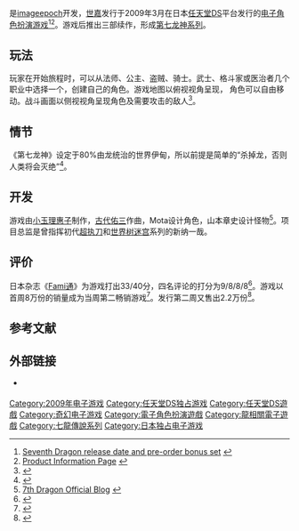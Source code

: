 {{About|2009年电子游戏|游戏所属系列的介绍|七龍傳說系列}}
{{NoteTA
|G1=Games
| G2 = Sega
}}
{{Infobox VG
| title = 第七龙神
| japanese = セブンスドラゴン
| english = 7th Dragon
| image = 7th Dragon cover art.jpg
| caption = 遊戲封面
| developer = [[imageepoch|imageepoch]]
| publisher = [[世嘉|世嘉]]
| director = 新纳一哉
| producer = [[小玉理惠子|小玉理惠子]]
| artist = Mota
| composer = [[古代佑三|古代佑三]]
| released = {{vgrelease|JP|2009年3月5日}}
| genre = [[电子角色扮演游戏|角色扮演]]
| modes = [[单人电子游戏|单人]]
| platforms = [[任天堂DS|任天堂DS]]
}}

{{vgname|第七龙神|ja=セブンスドラゴン，7th Dragon|cn=第七龙神|tw=七龍傳說}}是[[imageepoch|imageepoch]]开发，[[世嘉|世嘉]]发行于2009年3月在日本[[任天堂DS|任天堂DS]]平台发行的[[电子角色扮演游戏|电子角色扮演游戏]]<ref>[http://www.andriasang.com/e/articles/2008/12/26/seventh_dragon_date_set/ Seventh Dragon release date and pre-order bonus set] {{webarchive|url=https://web.archive.org/web/20090228223151/http://www.andriasang.com/e/articles/2008/12/26/seventh_dragon_date_set/ |date=2009-02-28 }}</ref><ref>[http://dragonblog.sega.jp/blog/prduct_info.html Product Information Page] {{webarchive|url=https://web.archive.org/web/20081218062544/http://dragonblog.sega.jp/blog/prduct_info.html |date=2008-12-18 }}</ref>。游戏后推出三部续作，形成[[第七龙神系列|第七龙神系列]]。

== 玩法 ==

玩家在开始旅程时，可以从法师、公主、盗贼、骑士。武士、格斗家或医治者几个职业中选择一个，创建自己的角色。游戏地图以俯视视角呈现， 角色可以自由移动。战斗画面以侧视视角呈现角色及需要攻击的敌人<ref>{{Cite web |url=http://ds.ign.com/articles/912/912991p1.html |title=SEGA's 7th Dragon Revealed |access-date=2014-08-19 |archive-url=https://web.archive.org/web/20110606224313/http://ds.ign.com/articles/912/912991p1.html |archive-date=2011-06-06 |dead-url=yes }}</ref>。

== 情节 ==

《第七龙神》设定于80%由龙统治的世界伊甸，所以前提是简单的“杀掉龙，否则人类将会灭绝”<ref>{{Cite web |url=http://www.1up.com/do/newsStory?cId=3170125 |title=Sega Unveils 7th Dragon |accessdate=2014-08-19 |archive-date=2012-07-18 |archive-url=https://archive.is/20120718003313/http://www.1up.com/do/newsStory?cId=3170125 |dead-url=yes }}</ref>。

== 开发 ==

游戏由[[小玉理惠子|小玉理惠子]]制作，[[古代佑三|古代佑三]]作曲，Mota设计角色，山本章史设计怪物<ref>[http://dragonblog.sega.jp/blog/cat3996180/index.html 7th Dragon Official Blog] {{webarchive|url=https://web.archive.org/web/20090223185132/http://dragonblog.sega.jp/blog/cat3996180/index.html |date=2009-02-23 }}</ref>。项目总监是曾指挥初代[[超执刀|超执刀]]和[[世界树迷宫|世界树迷宫]]系列的新纳一哉。

== 评价 ==

日本杂志《[[Fami通|Fami通]]》为游戏打出33/40分，四名评论的打分为9/8/8/8<ref>{{Cite web |url=http://www.gamegrep.com/reviews/18619-famitsu_reviews_resident_evil_5_and_7th_dragon/ |title=Famitsu Reviews Resident Evil 5 and 7th Dragon |accessdate=2014-08-19 |archive-date=2009-03-04 |archive-url=https://web.archive.org/web/20090304053731/http://www.gamegrep.com/reviews/18619-famitsu_reviews_resident_evil_5_and_7th_dragon/ |dead-url=no }}</ref>。游戏以首周8万份的销量成为当周第二畅销游戏<ref>{{cite web | author=Jenkins, David | date=March 12, 2009 | title=Japanese Charts: Resident Evil 5 Unlocks Strong Sales | url=http://gamasutra.com/php-bin/news_index.php?story=22680 | publisher=[[Gamasutra|Gamasutra]] | accessdate=2009-04-15 | archiveurl=https://web.archive.org/web/20090510033230/http://www.gamasutra.com/php-bin/news_index.php?story=22680 | archivedate=2009年5月10日 | deadurl=no }}</ref>。发行第二周又售出2.2万份<ref>{{cite web | author=Jenkins, David | date=March 19, 2009 | title=Japanese Japanese Charts: Warriors Orochi Z On Top As PS3 Leads The Way | url=http://gamasutra.com/php-bin/news_index.php?story=22806 | publisher=Gamasutra | accessdate=2009-04-15 | archiveurl=https://web.archive.org/web/20090323041325/http://www.gamasutra.com/php-bin/news_index.php?story=22806 | archivedate=2009年3月23日 | deadurl=no }}</ref>。

== 参考文献 ==

{{reflist|30em}}

== 外部链接 ==

* {{official website|http://dragon.sega.jp/}} {{ja icon}}

{{七龍傳說系列}}

{{DEFAULTSORT:7th Dragon}}
[[Category:2009年电子游戏|Category:2009年电子游戏]]
[[Category:任天堂DS独占游戏|Category:任天堂DS独占游戏]]
[[Category:任天堂DS遊戲|Category:任天堂DS遊戲]]
[[Category:奇幻电子游戏|Category:奇幻电子游戏]]
[[Category:電子角色扮演遊戲|Category:電子角色扮演遊戲]]
[[Category:龍相關電子遊戲|Category:龍相關電子遊戲]]
[[Category:七龍傳說系列|Category:七龍傳說系列]]
[[Category:日本独占电子游戏|Category:日本独占电子游戏]]